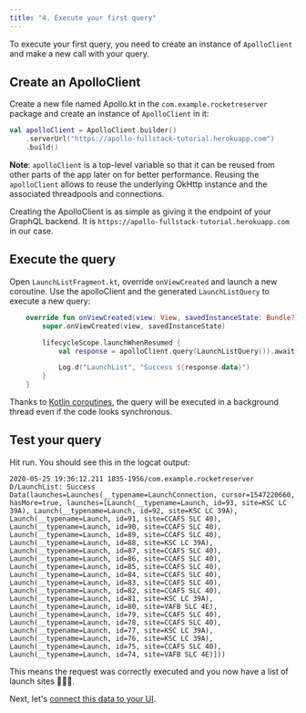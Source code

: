 ```yaml
---
title: "4. Execute your first query"
---
```


To execute your first query, you need to create an instance of `ApolloClient` and make a new call with your query.

## Create an ApolloClient

Create a new file named Apollo.kt in the `com.example.rocketreserver` package and create an instance of `ApolloClient` in it:

```kotlin title="app/src/main/java/com/example/rocketreserver/Apollo.kt"
val apolloClient = ApolloClient.builder()
    .serverUrl("https://apollo-fullstack-tutorial.herokuapp.com")
    .build()
```

**Note**: `apolloClient` is a top-level variable so that it can be reused from other parts of the app later on for better performance. Reusing the `apolloClient` allows to reuse the underlying OkHttp instance and the associated threadpools and connections.

Creating the ApolloClient is as simple as giving it the endpoint of your GraphQL backend. It is `https://apollo-fullstack-tutorial.herokuapp.com` in our case.

## Execute the query

Open `LaunchListFragment.kt`, override `onViewCreated` and launch a new coroutine. Use the apolloClient and the generated `LaunchListQuery` to execute a new query:

```kotlin title="app/src/main/java/com/example/rocketreserver/LaunchListFragment.kt"
    override fun onViewCreated(view: View, savedInstanceState: Bundle?) {
        super.onViewCreated(view, savedInstanceState)

        lifecycleScope.launchWhenResumed {
            val response = apolloClient.query(LaunchListQuery()).await()

            Log.d("LaunchList", "Success ${response.data}")
        }
    }
```

Thanks to [Kotlin coroutines](https://kotlinlang.org/docs/reference/coroutines-overview.html), the query will be executed in a background thread even if the code looks synchronous.

## Test your query

Hit run. You should see this in the logcat output:

```plain:title=(logcat)
2020-05-25 19:36:12.211 1835-1956/com.example.rocketreserver D/LaunchList: Success Data(launches=Launches(__typename=LaunchConnection, cursor=1547220660, hasMore=true, launches=[Launch(__typename=Launch, id=93, site=KSC LC 39A), Launch(__typename=Launch, id=92, site=KSC LC 39A), Launch(__typename=Launch, id=91, site=CCAFS SLC 40), Launch(__typename=Launch, id=90, site=CCAFS SLC 40), Launch(__typename=Launch, id=89, site=CCAFS SLC 40), Launch(__typename=Launch, id=88, site=KSC LC 39A), Launch(__typename=Launch, id=87, site=CCAFS SLC 40), Launch(__typename=Launch, id=86, site=CCAFS SLC 40), Launch(__typename=Launch, id=85, site=CCAFS SLC 40), Launch(__typename=Launch, id=84, site=CCAFS SLC 40), Launch(__typename=Launch, id=83, site=CCAFS SLC 40), Launch(__typename=Launch, id=82, site=CCAFS SLC 40), Launch(__typename=Launch, id=81, site=KSC LC 39A), Launch(__typename=Launch, id=80, site=VAFB SLC 4E), Launch(__typename=Launch, id=79, site=CCAFS SLC 40), Launch(__typename=Launch, id=78, site=CCAFS SLC 40), Launch(__typename=Launch, id=77, site=KSC LC 39A), Launch(__typename=Launch, id=76, site=KSC LC 39A), Launch(__typename=Launch, id=75, site=CCAFS SLC 40), Launch(__typename=Launch, id=74, site=VAFB SLC 4E)]))
```

This means the request was correctly executed and you now have a list of launch sites 🚀🚀🚀.

Next, let's [connect this data to your UI](05-connect-queries-to-your-ui).
